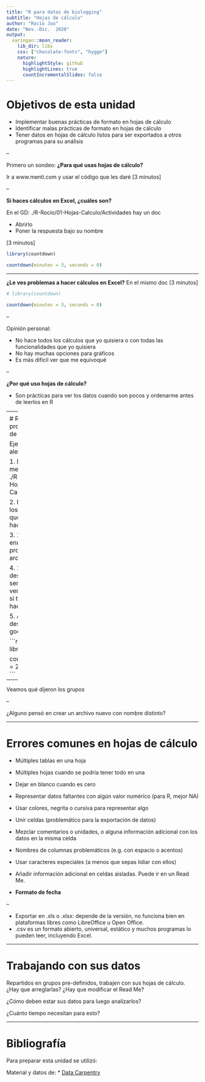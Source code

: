 ```yaml
---
title: "R para datos de biologging"
subtitle: "Hojas de cálculo"
author: "Rocío Joo"
date: "Nov.-Dic.  2020"
output:
  xaringan::moon_reader:
    lib_dir: libs
    css: ["chocolate-fonts", "hygge"]
    nature:
      highlightStyle: github
      highlightLines: true
      countIncrementalSlides: false
---
```



# Objetivos de esta unidad

 * Implementar buenas prácticas de formato en hojas de cálculo
 * Identificar malas prácticas de formato en hojas de cálculo
 * Tener datos en hojas de cálculo listos para ser exportados a otros programas para su análisis
 
--
 
Primero un sondeo:
 **¿Para qué usas hojas de cálculo?** 

Ir a www.menti.com y usar el código que les daré [3 minutos]

<!-- (https://www.mentimeter.com/s/c2fc80c0c43b769833a37a41f100456b/e3dab38712a8) -->
<!-- 5081773 -->

--
 
**Si haces cálculos en Excel, ¿cuáles son?** 

En el GD: ./R-Rocío/01-Hojas-Calculo/Actividades hay un doc

  * Abrirlo
  * Poner la respuesta bajo su nombre

[3 minutos]

```r
library(countdown)

countdown(minutes = 3, seconds = 0)
```
 
---
 
**¿Le ves problemas a hacer cálculos en Excel?** En el mismo doc [3 minutos]

```r
# library(countdown)

countdown(minutes = 3, seconds = 0)
```

--

Opinión personal: 
 
 * No hace todos los cálculos que yo quisiera o con todas las funcionalidades que yo quisiera
 * No hay muchas opciones para gráficos
 * Es más difícil ver que me equivoqué

--

**¿Por qué uso hojas de cálculo?**

* Son prácticas para ver los datos cuando son pocos y ordenarme antes de leerlos en R
 
---
<!-- (van 15 min) -->

# Reconociendo problemas en hojas de cálculo

Ejercicio en grupos aleatorios:

1. Bajar los datos messy.xls en el GD: ./R-Rocío/01-Hojas-Calculo/Datos

2. Imaginar que son los datos con los que tienen que hacer sus análisis.

3. 10 minutos para enumerar todos los problemas del archivo

4. 10 minutos para describir cómo sería la nueva versión del archivo si tuvieran que hacerla ustedes

5. Añadir la descripción en el google doc.

```r
# library(countdown)

countdown(minutes = 20, seconds = 0)
```

--

Veamos qué dijeron los grupos

--

¿Alguno pensó en crear un archivo nuevo con nombre distinto?

---

# Errores comunes en hojas de cálculo

* Múltiples tablas en una hoja
* Múltiples hojas cuando se podría tener todo en una
* Dejar en blanco cuando es cero
* Representar datos faltantes con algún valor numérico (para R, mejor NA)
* Usar colores, negrita o cursiva para representar algo
* Unir celdas (problemático para la exportación de datos)
* Mezclar comentarios o unidades, o alguna información adicional con los datos en la misma celda
* Nombres de columnas problemáticos (e.g. con espacio o acentos)
* Usar caracteres especiales (a menos que sepas lidiar con ellos)
* Añadir información adicional en celdas aisladas. Puede ir en un Read Me.

* **Formato de fecha**

--

* Exportar en .xls o .xlsx: depende de la versión, no funciona bien en plataformas libres como LibreOffice u Open Office. 
* .csv es un formato abierto, universal, estático y muchos programas lo pueden leer, incluyendo Excel. 

---

# Trabajando con sus datos

Repartidos en grupos pre-definidos, trabajen con sus hojas de cálculo. 
¿Hay que arreglarlas? ¿Hay que modificar el Read Me?

¿Cómo deben estar sus datos para luego analizarlos?

¿Cuánto tiempo necesitan para esto?

---

# Bibliografía

Para preparar esta unidad se utilizó:

Material y datos de: 
  * [Data Carpentry](https://datacarpentry.org/spreadsheet-ecology-lesson/)


